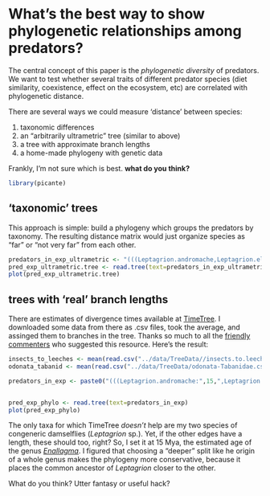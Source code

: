 # What's the best way to show phylogenetic relationships among predators?

The central concept of this paper is the _phylogenetic diversity_ of predators.  We want to test whether several traits of different predator species (diet similarity, coexistence, effect on the ecosystem, etc) are correlated with phylogenetic distance.

There are several ways we could measure 'distance' between species:

1.  taxonomic differences
2.  an "arbitrarily ultrametric" tree (similar to above)
3.  a tree with approximate branch lengths
4.  a home-made phylogeny with genetic data

Frankly, I'm not sure which is best.  **what do you think?**

```r
library(picante)
```
## 'taxonomic' trees

This approach is simple: build a phylogeny which groups the predators by taxonomy.  The resulting distance matrix would just organize species as "far" or "not very far" from each other.

```r
predators_in_exp_ultrametric <- "(((Leptagrion.andromache,Leptagrion.elongatum),Tabanidae.spA),Hirudinidae);"
pred_exp_ultrametric.tree <- read.tree(text=predators_in_exp_ultrametric)
plot(pred_exp_ultrametric.tree)
```

## trees with 'real' branch lengths

There are estimates of divergence times available at [TimeTree](http://www.timetree.org/).  I downloaded some data from there as .csv files, took the average, and assinged them to branches in the tree.  Thanks so much to all the [friendly commenters](https://www.zoology.ubc.ca/~macdonald/curious_interactions/taxonomy-tree/) who suggested this resource.  Here's the result:

```r

insects_to_leeches <- mean(read.csv("../data/TreeData//insects.to.leeches.csv")$Time)
odonata_tabanid <- mean(read.csv("../data/TreeData/odonata-Tabanidae.csv")$Time)

predators_in_exp <- paste0("(((Leptagrion.andromache:",15,",Leptagrion.elongatum:",15,"):",odonata_tabanid-15,",Tabanidae.spA:",odonata_tabanid,"):",insects_to_leeches-odonata_tabanid,",Hirudinidae:",insects_to_leeches,");")


pred_exp_phylo <- read.tree(text=predators_in_exp)
plot(pred_exp_phylo)
```

The only taxa for which TimeTree *doesn't* help are my two species of congeneric damselflies (*Leptagrion* sp.).  Yet, if the other edges have a length, these should too, right?  So, I set it at 15 Mya, the estimated age of the genus [*Enallagma*](http://www.enallagma.com/phylogeny.php).  I figured that choosing a "deeper" split like he origin of a whole genus makes the phylogeny more conservative, because it places the common ancestor of *Leptagrion* closer to the other. 

What do you think?  Utter fantasy or useful hack?

